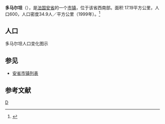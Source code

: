 {{Infobox French commune
|name                    = 多马尔坦
|native name             = Dommartin
|image flag              = 
|image flag size         = 
|flag legend             = 
|image coat of arms      = 
|image coat of arms size = 
|coat of arms legend     = 
|city motto              = 
|image                   = 
|caption                 = 
|map                     = 
|adjustable map          = 
|time zone               = 
|longitude              = 
|latitude               =  
|arrondissement         =  
|canton                 =  
|subdivisions entry      = 
|subdivisions            = 
|intercommunality        = 
|mayor                   = 
|term                    = 
|elevation m             = 
|area km2                = 17.19
|population             = 600
|population date         = 1999
|INSEE                  = 01144
|postal code             = 01380
|website                 = 
}}
{{French Commune Map|01144}}
'''多马尔坦'''（{{lang-fr|Dommartin}}），是[[法国|法国]][[安省_(法國)|安省]]的一个[[市镇_(法国)|市镇]]，位于该省西南部。面积 17.19平方公里，人口600，人口密度34.9人／平方公里（1999年）。<ref name="Statmallen Areal i Frankrikes kommuner">{{cite web|url=http://www.insee.fr/fr/ppp/bases-de-donnees/recensement/populations-legales/france-departements.asp?annee=2009#departements|title=Insee, Populations légales 2009 pour les départements et les collectivités d'outre-mer France métropolitaine et DOM|accessdate=2012-01-30|archive-date=2012-01-08|archive-url=https://web.archive.org/web/20120108000120/http://www.insee.fr/fr/ppp/bases-de-donnees/recensement/populations-legales/france-departements.asp?annee=2009#departements|dead-url=no}}</ref>

== 人口 ==
多马尔坦人口变化图示
{{French Commune Population|01144}}

==参见==
*[[安省市镇列表|安省市镇列表]]

== 参考文献 ==
{{reflist}}

{{安省市鎮}}

[[Category:安省市镇|D]]